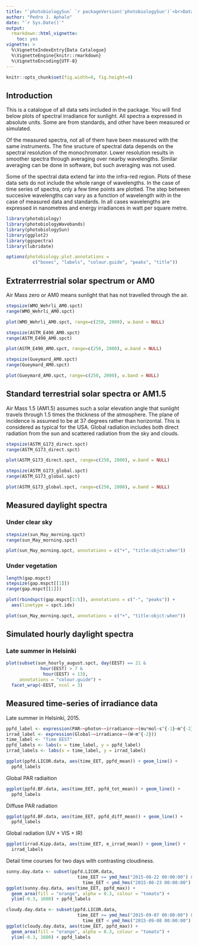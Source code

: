 ```yaml
---
title: "`photobiologySun` `r packageVersion('photobiologySun')`<br>Data Catalogue"
author: "Pedro J. Aphalo"
date: "`r Sys.Date()`"
output: 
  rmarkdown::html_vignette:
    toc: yes
vignette: >
  %\VignetteIndexEntry{Data Catalogue}
  %\VignetteEngine{knitr::rmarkdown}
  %\VignetteEncoding{UTF-8}
---
```


```r
knitr::opts_chunk$set(fig.width=8, fig.height=4)
```

## Introduction

This is a catalogue of all data sets included in the package. You will find below plots of spectral irradiance for sunlight. All spectra a expressed in absolute units. Some are from standards, and other have been measured or simulated. 

Of the measured spectra, not all of them have been measured with the same instruments. The fine sructure of spectral data depends on the spectral resolution of the monochromator. Lower resolution results in smoother spectra through averaging over nearby wavelengths. Similar averaging can be done in software, but such averaging was not used.

Some of the spectral data extend far into the infra-red region. Plots of these data sets do not include the whole range of wavelengths. In the case of time series of spectra, only a few time points are plotted. The step between succesive wavelengths can vary as a function of wavelength with in the case of measured data and standards. In all cases wavelengths are expressed in nanometres and energy irradiances in watt per square metre.

```r
library(photobiology)
library(photobiologyWavebands)
library(photobiologySun)
library(ggplot2)
library(ggspectra)
library(lubridate)
```


```r
options(photobiology.plot.annotations =
          c("boxes", "labels", "colour.guide", "peaks", "title"))
```

## Extraterrrestrial solar spectrum or AM0

Air Mass zero or AM0 means sunlight that has not travelled through the air.

```r
stepsize(WMO_Wehrli_AM0.spct)
range(WMO_Wehrli_AM0.spct)
```

```r
plot(WMO_Wehrli_AM0.spct, range=c(250, 2000), w.band = NULL)
```

```r
stepsize(ASTM_E490_AM0.spct)
range(ASTM_E490_AM0.spct)
```

```r
plot(ASTM_E490_AM0.spct, range=c(250, 2000), w.band = NULL)
```

```r
stepsize(Gueymard_AM0.spct)
range(Gueymard_AM0.spct)
```

```r
plot(Gueymard_AM0.spct, range=c(250, 2000), w.band = NULL)
```

## Standard terrestrial solar spectra or AM1.5

Air Mass 1.5 (AM1.5) assumes such a solar elevation angle that sunlight travels through 1.5 times the thickness of the atmosphere. The plane of incidence is assumed to be at 37 degrees rather than horizontal. This is considered as typical for the USA. Global radiation includes both direct radiation from the sun and scattered radiation from the sky and clouds. 

```r
stepsize(ASTM_G173_direct.spct)
range(ASTM_G173_direct.spct)
```

```r
plot(ASTM_G173_direct.spct, range=c(250, 2000), w.band = NULL)
```

```r
stepsize(ASTM_G173_global.spct)
range(ASTM_G173_global.spct)
```

```r
plot(ASTM_G173_global.spct, range=c(250, 2000), w.band = NULL)
```

## Measured daylight spectra

### Under clear sky

```r
stepsize(sun_May_morning.spct)
range(sun_May_morning.spct)
```

```r
plot(sun_May_morning.spct, annotations = c("+", "title:objct:when"))
```

### Under vegetation

```r
length(gap.mspct)
stepsize(gap.mspct[[1]])
range(gap.mspct[[1]])
```

```r
plot(rbindspct(gap.mspct[1:5]), annotations = c("-", "peaks")) +
  aes(linetype = spct.idx)
```

```r
plot(sun_May_morning.spct, annotations = c("+", "title:objct:when"))
```

## Simulated hourly daylight spectra

### Late summer in Helsinki

```r
plot(subset(sun_hourly_august.spct, day(EEST) == 21 &
             hour(EEST) > 7 & 
              hour(EEST) < 13), 
     annotations = "colour.guide") +   
  facet_wrap(~EEST, ncol = 3)
```

## Measured time-series of irradiance data

Late summer in Helsinki, 2015.

```r
ppfd_label <- expression(PAR~~photon~~irradiance~~(mu*mol~s^{-1}~m^{-2}))
irrad_label <- expression(Global~~irradiance~~(W~m^{-2}))
time_label <- "Time EEST"
ppfd_labels <- labs(x = time_label, y = ppfd_label)
irrad_labels <- labs(x = time_label, y = irrad_label)
```

```r
ggplot(ppfd.LICOR.data, aes(time_EET, ppfd_mean)) + geom_line() +
  ppfd_labels
```

Global PAR radiaition

```r
ggplot(ppfd.BF.data, aes(time_EET, ppfd_tot_mean)) + geom_line() +
  ppfd_labels
```

Diffuse PAR radiation

```r
ggplot(ppfd.BF.data, aes(time_EET, ppfd_diff_mean)) + geom_line() +
  ppfd_labels
```

Global radiation (UV + VIS + IR)

```r
ggplot(irrad.Kipp.data, aes(time_EET, e_irrad_mean)) + geom_line() +
  irrad_labels
```

Detail time courses for two days with contrasting cloudiness.

```r
sunny.day.data <- subset(ppfd.LICOR.data, 
                           time_EET >= ymd_hms("2015-08-22 00:00:00") &
                             time_EET < ymd_hms("2015-08-23 00:00:00") )
ggplot(sunny.day.data, aes(time_EET, ppfd_max)) + 
  geom_area(fill = "orange", alpha = 0.3, colour = "tomato") +
  ylim(-0.3, 1600) + ppfd_labels
```

```r
cloudy.day.data <- subset(ppfd.LICOR.data, 
                           time_EET >= ymd_hms("2015-09-07 00:00:00") &
                             time_EET < ymd_hms("2015-09-08 00:00:00") )
ggplot(cloudy.day.data, aes(time_EET, ppfd_max)) + 
  geom_area(fill = "orange", alpha = 0.3, colour = "tomato") +
  ylim(-0.3, 1600) + ppfd_labels
```

